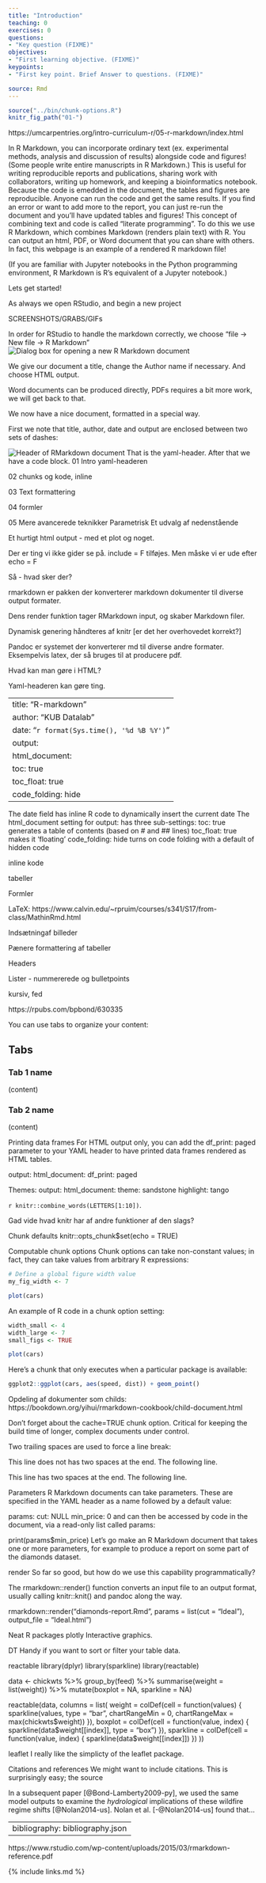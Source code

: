 ```yaml
---
title: "Introduction"
teaching: 0
exercises: 0
questions:
- "Key question (FIXME)"
objectives:
- "First learning objective. (FIXME)"
keypoints:
- "First key point. Brief Answer to questions. (FIXME)"

source: Rmd
---
```

```r
source("../bin/chunk-options.R")
knitr_fig_path("01-")
```

https://umcarpentries.org/intro-curriculum-r/05-r-markdown/index.html

In R Markdown, you can incorporate ordinary text (ex. experimental methods, analysis and discussion of results) alongside code and figures! (Some people write entire manuscripts in R Markdown.) This is useful for writing reproducible reports and publications, sharing work with collaborators, writing up homework, and keeping a bioinformatics notebook. Because the code is emedded in the document, the tables and figures are reproducible. Anyone can run the code and get the same results. If you find an error or want to add more to the report, you can just re-run the document and you’ll have updated tables and figures! This concept of combining text and code is called “literate programming”. To do this we use R Markdown, which combines Markdown (renders plain text) with R. You can output an html, PDF, or Word document that you can share with others. In fact, this webpage is an example of a rendered R markdown file!

(If you are familiar with Jupyter notebooks in the Python programming environment, R Markdown is R’s equivalent of a Jupyter notebook.)

Lets get started! 

As always we open RStudio, and begin a new project 

SCREENSHOTS/GRABS/GIFs

In order for RStudio to handle the markdown correctly, we choose 
"file -> New file -> R Markdown"
![Dialog box for opening a new R Markdown document](../fig/new-R-markdown.png)

We give our document a title, change the Author name if necessary. And choose 
HTML output.

Word documents can be produced directly, PDFs requires a bit more work, we will get 
back to that.

We now have a nice document, formatted in a special way.

First we note that title, author, date and output are enclosed between two sets
of dashes:

![Header of RMarkdown document](../fig/R-markdown-header.png)
That is the yaml-header. After that we have a code block.
01 Intro
  yaml-headeren

02 chunks og kode, inline

03 Text formattering

04 formler

05 Mere avancerede teknikker
  Parametrisk
  Et udvalg af nedenstående
  


Et hurtigt html output - med et plot og noget.

Der er ting vi ikke gider se på. include = F tilføjes.
Men måske vi er ude efter echo = F

Så - hvad sker der?

rmarkdown er pakken der konverterer markdown dokumenter til diverse output formater.

Dens render funktion tager RMarkdown input, og skaber Markdown filer.

Dynamisk genering håndteres af knitr 
[er det her overhovedet korrekt?]

Pandoc er systemet der konverterer md til diverse andre formater.
Eksempelvis latex, der så bruges til at producere pdf.

Hvad kan man gøre i HTML?

Yaml-headeren kan gøre ting.

---
title: "R-markdown"
author: "KUB Datalab"
date: "`r format(Sys.time(), '%d %B %Y')`"
output:
  html_document:
    toc: true
    toc_float: true
    code_folding: hide
---

The date field has inline R code to dynamically insert the current date
The html_document setting for output: has three sub-settings:
toc: true generates a table of contents (based on # and ## lines)
toc_float: true makes it ‘floating’
code_folding: hide turns on code folding with a default of hidden code


inline kode

tabeller

Formler

LaTeX:
https://www.calvin.edu/~rpruim/courses/s341/S17/from-class/MathinRmd.html


Indsætningaf billeder

Pænere formattering af tabeller

Headers 

Lister - nummererede og bulletpoints

kursiv, fed

https://rpubs.com/bpbond/630335


You can use tabs to organize your content:

## Tabs {.tabset}

### Tab 1 name
(content)

### Tab 2 name
(content)


Printing data frames
For HTML output only, you can add the df_print: paged parameter to your YAML header to have printed data frames rendered as HTML tables.

output:
  html_document:
    df_print: paged
    
    
Themes:
output:
  html_document:
    theme: sandstone
    highlight: tango

    
`r knitr::combine_words(LETTERS[1:10])`.


Gad vide hvad knitr har af andre funktioner af den slags?


Chunk defaults
knitr::opts_chunk$set(echo = TRUE)

Computable chunk options
Chunk options can take non-constant values; in fact, they can take values from arbitrary R expressions:

```r
# Define a global figure width value
my_fig_width <- 7
```

```r
plot(cars)
```
An example of R code in a chunk option setting:

```r
width_small <- 4
width_large <- 7
small_figs <- TRUE
```

```r
plot(cars)
```
Here’s a chunk that only executes when a particular package is available:

```r
ggplot2::ggplot(cars, aes(speed, dist)) + geom_point()
```


Opdeling af dokumenter som childs:
https://bookdown.org/yihui/rmarkdown-cookbook/child-document.html


Don’t forget about the cache=TRUE chunk option. Critical for keeping the build time of longer, complex documents under control.

Two trailing spaces are used to force a line break:

This line does not has two spaces at the end. The following line.

This line has two spaces at the end.
The following line.


Parameters
R Markdown documents can take parameters. These are specified in the YAML header as a name followed by a default value:

params:
  cut: NULL
  min_price: 0
and can then be accessed by code in the document, via a read-only list called params:

print(params$min_price)
Let’s go make an R Markdown document that takes one or more parameters, for example to produce a report on some part of the diamonds dataset.

render
So far so good, but how do we use this capability programmatically?

The rmarkdown::render() function converts an input file to an output format, usually calling knitr::knit() and pandoc along the way.

rmarkdown::render("diamonds-report.Rmd", 
  params = list(cut = "Ideal"),
  output_file = "Ideal.html")



Neat R packages
plotly
Interactive graphics.

DT
Handy if you want to sort or filter your table data.

reactable
library(dplyr)
library(sparkline)
library(reactable)

data <- chickwts %>%
  group_by(feed) %>%
  summarise(weight = list(weight)) %>%
  mutate(boxplot = NA, sparkline = NA)

reactable(data, columns = list(
  weight = colDef(cell = function(values) {
    sparkline(values, type = "bar", chartRangeMin = 0, chartRangeMax = max(chickwts$weight))
  }),
  boxplot = colDef(cell = function(value, index) {
    sparkline(data$weight[[index]], type = "box")
  }),
  sparkline = colDef(cell = function(value, index) {
    sparkline(data$weight[[index]])
  })
))


leaflet
I really like the simplicty of the leaflet package.


Citations and references
We might want to include citations. This is surprisingly easy; the source

In a subsequent paper [@Bond-Lamberty2009-py], we used the
same model outputs to examine the _hydrological_ implications
of these wildfire regime shifts [@Nolan2014-us]. 
Nolan et al. [-@Nolan2014-us] found that...

---
bibliography: bibliography.json
---

https://www.rstudio.com/wp-content/uploads/2015/03/rmarkdown-reference.pdf

{% include links.md %}